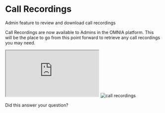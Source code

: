 # Call Recordings

Admin feature to review and download call recordings

Call Recordings are now available to Admins in the OMNIA platform. This will be the place to go from this point forward to retrieve any call recordings you may need.

<iframe src="https://cdn.iframe.ly/LmqupDL" className="w-full h-96 lg:h-[480px]" allowfullscreen="" scrolling="no" allow="encrypted-media *;"></iframe>

<img src="/images/omnia/call-recordings/screen-shot.png" alt="call recordings" />

Did this answer your question?